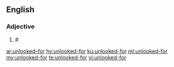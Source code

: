 ==English==

===Adjective===
{{en-adj|-}}

# # {{alternative form of|unlooked for|lang=en}}

[[ar:unlooked-for]]
[[hy:unlooked-for]]
[[ku:unlooked-for]]
[[ml:unlooked-for]]
[[my:unlooked-for]]
[[te:unlooked-for]]
[[vi:unlooked-for]]